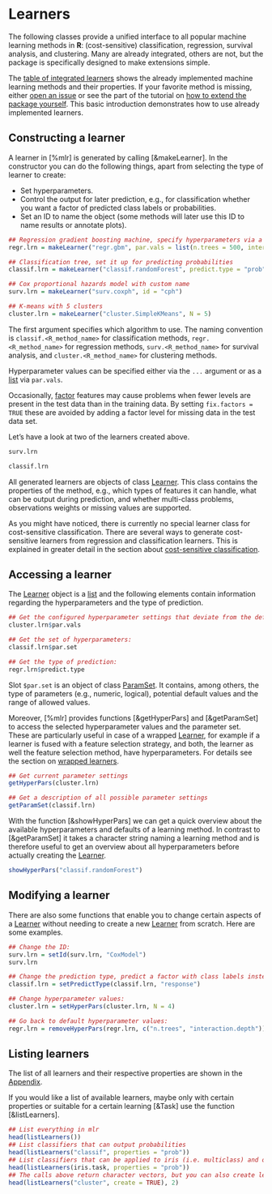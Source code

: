 # Learners
The following classes provide a unified interface to all popular machine learning methods in **R**:
(cost-sensitive) classification, regression, survival analysis, and clustering.
Many are already integrated, others are not, but the package is specifically designed to make extensions simple.

The [table of integrated learners](integrated_learners.md) shows the already
implemented machine learning methods and their properties.
If your favorite method is missing, either [open an issue](https://github.com/berndbischl/mlr/issues) or see the part of the tutorial on [how to extend the package yourself](create_learner.md).
This basic introduction demonstrates how to use already implemented learners.


## Constructing a learner
A learner in [%mlr] is generated by calling [&makeLearner].
In the constructor you can do the following things, apart from selecting the type of learner to create:

* Set hyperparameters.
* Control the output for later prediction, e.g., for classification
  whether you want a factor of predicted class labels or probabilities.
* Set an ID to name the object (some methods will later use this ID to name results or annotate plots).

```r
## Regression gradient boosting machine, specify hyperparameters via a list
regr.lrn = makeLearner("regr.gbm", par.vals = list(n.trees = 500, interaction.depth = 3))

## Classification tree, set it up for predicting probabilities
classif.lrn = makeLearner("classif.randomForest", predict.type = "prob", fix.factors = TRUE)

## Cox proportional hazards model with custom name
surv.lrn = makeLearner("surv.coxph", id = "cph")

## K-means with 5 clusters
cluster.lrn = makeLearner("cluster.SimpleKMeans", N = 5)
```

The first argument specifies which algorithm to use.
The naming convention is ``classif.<R_method_name>`` for
classification methods, ``regr.<R_method_name>`` for regression methods,
``surv.<R_method_name>`` for survival analysis, and ``cluster.<R_method_name>``
for clustering methods.

Hyperparameter values can be specified either via the ``...`` argument or as a [list](&base::list)
via ``par.vals``.

Occasionally, [factor](&base::factor) features may cause problems when fewer levels are present in the
test data than in the training data.
By setting ``fix.factors = TRUE`` these are avoided by adding a factor level for missing data in the test data set.

Let's have a look at two of the learners created above.

```r
surv.lrn

classif.lrn
```

All generated learners are objects of class [Learner](&makeLearner).
This class contains the properties of the method, e.g., which types of features it can handle,
what can be output during prediction, and whether multi-class problems,
observations weights or missing values are supported.

As you might have noticed, there is currently no special learner class for cost-sensitive classification.
There are several ways to generate cost-sensitive learners from regression and classification
learners. This is explained in greater detail in the section about
[cost-sensitive classification](cost_sensitive_classif.md).


## Accessing a learner
The [Learner](&makeLearner) object is a [list](&base::list) and the following elements contain
information regarding the hyperparameters and the type of prediction.

```r
## Get the configured hyperparameter settings that deviate from the defaults:
cluster.lrn$par.vals

## Get the set of hyperparameters:
classif.lrn$par.set

## Get the type of prediction:
regr.lrn$predict.type
```

Slot ``$par.set`` is an object of class [ParamSet](&ParamHelpers::makeParamSet).
It contains, among others, the type of parameters (e.g., numeric, logical), potential
default values and the range of allowed values.

Moreover, [%mlr] provides functions [&getHyperPars] and [&getParamSet] to access the
selected hyperparameter values and the parameter set.
These are particularly useful in case of a wrapped [Learner](&makeLearner),
for example if a learner is fused with a feature selection strategy, and both, the learner
as well the feature selection method, have hyperparameters.
For details see the section on [wrapped learners](wrapper.md).

```r
## Get current parameter settings
getHyperPars(cluster.lrn)

## Get a description of all possible parameter settings
getParamSet(classif.lrn)
```

With the function [&showHyperPars] we can get a quick overview about the available hyperparameters
and defaults of a learning method.
In contrast to [&getParamSet] it takes a character string naming a learning method
and is therefore useful to get an overview about all hyperparameters before actually creating
the [Learner](&makeLearner).

```r
showHyperPars("classif.randomForest")
```


## Modifying a learner

There are also some functions that enable you to change certain aspects
of a [Learner](&makeLearner) without needing to create a new [Learner](&makeLearner) from scratch.
Here are some examples.

```r
## Change the ID:
surv.lrn = setId(surv.lrn, "CoxModel")
surv.lrn

## Change the prediction type, predict a factor with class labels instead of probabilities:
classif.lrn = setPredictType(classif.lrn, "response")

## Change hyperparameter values:
cluster.lrn = setHyperPars(cluster.lrn, N = 4)

## Go back to default hyperparameter values:
regr.lrn = removeHyperPars(regr.lrn, c("n.trees", "interaction.depth"))
```

## Listing learners
The list of all learners and their respective properties are shown in the [Appendix](integrated_learners.md).

If you would like a list of available learners, maybe only with certain properties or suitable for a
certain learning [&Task] use the function [&listLearners].

```r
## List everything in mlr
head(listLearners())
## List classifiers that can output probabilities
head(listLearners("classif", properties = "prob"))
## List classifiers that can be applied to iris (i.e. multiclass) and output probabilities
head(listLearners(iris.task, properties = "prob"))
## The calls above return character vectors, but you can also create learner objects
head(listLearners("cluster", create = TRUE), 2)
```

